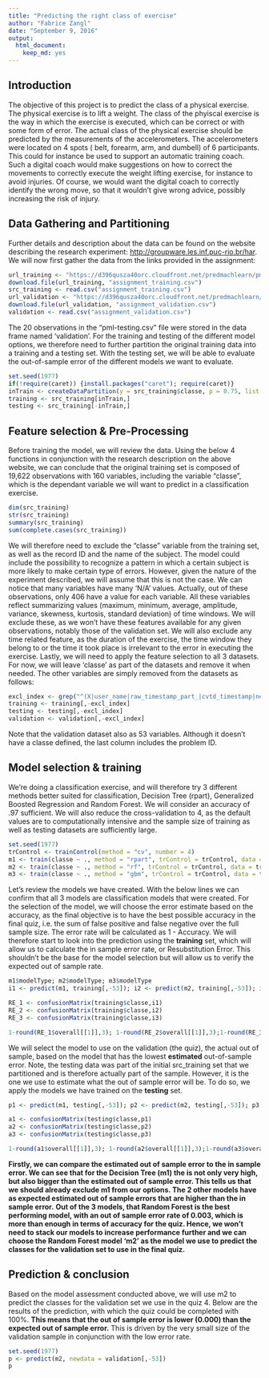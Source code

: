 ```yaml
--- 
title: "Predicting the right class of exercise" 
author: "Fabrice Zangl" 
date: "September 9, 2016" 
output: 
  html_document:
    keep_md: yes
---
```

## Introduction 
The objective of this project is to predict the class of a physical exercise. 
The physical exercise is to lift a weight. The class of the phyiscal exercise is the way in which the exercise is executed, which can be correct or with some form of error. The actual class of the physical exercise should be predicted by the measurements of the accelerometers. The accelerometers were located on 4 spots ( belt, forearm, arm, and dumbell) of 6 participants. 
This could for instance be used to support an automatic training coach. Such a digital coach would make suggestions on how to correct the movements to correctly execute the weight lifting exercise, for instance to avoid injuries. Of course, we would want the digital coach to correctly identify the wrong move, so that it wouldn't give wrong advice, possibly increasing the risk of injury.

## Data Gathering and Partitioning
Further details and description about the data can be found on the website describing the research experiment: <http://groupware.les.inf.puc-rio.br/har>. We will now first gather the data from the links provided in the assignment:
```r
url_training <- "https://d396qusza40orc.cloudfront.net/predmachlearn/pml-training.csv"
download.file(url_training, "assignment_training.csv")
src_training <- read.csv("assignment_training.csv")
url_validation <- "https://d396qusza40orc.cloudfront.net/predmachlearn/pml-testing.csv"
download.file(url_validation, "assignment_validation.csv")
validation <- read.csv("assignment_validation.csv")
```

The 20 observations in the "pml-testing.csv" file were stored in the data frame named 'validation'. For the training and testing of the different model options, we therefore need to further partition the original training data into a training and a testing set. With the testing set, we will be able to evaluate the out-of-sample error of the different models we want to evaluate.
```r
set.seed(1977)
if(!require(caret)) {install.packages("caret"); require(caret)}
inTrain <- createDataPartition(y = src_training$classe, p = 0.75, list = F)
training <- src_training[inTrain,]
testing <- src_training[-inTrain,]
```

## Feature selection & Pre-Processing

Before training the model, we will review the data. Using the below 4 functions in conjunction with the research description on the above website, we can conclude that the original training set is composed of 19,622 observations with 160 variables, including the variable "classe", which is the dependant variable we will want to predict in a classification exercise. 
```r
dim(src_training)
str(src_training)
summary(src_training)
sum(complete.cases(src_training))
```

We will therefore need to exclude the "classe" variable from the training set, as well as the record ID and the name of the subject. The model could include the possibility to recognize a pattern in which a certain subject is more likely to make certain type of errors. However, given the nature of the experiment described, we will assume that this is not the case.
We can notice that many variables have many 'N/A' values. Actually, out of these observations, only 406 have a value for each variable. All these variables reflect summarizing values (maximum, minimum, average, amplitude, variance, skewness, kurtosis, standard deviation) of time windows. 
We will exclude these, as we won't have these features available for any given observations, notably those of the validation set.
We will also exclude any time related feature, as the duration of the exercise, the time window they belong to or the time it took place is irrelevant to the error in executing the exercise.
Lastly, we will need to apply the feature selection to all 3 datasets. For now, we will leave 'classe' as part of the datasets and remove it when needed. The other variables are simply removed from the datasets as follows:
```r
excl_index <- grep("^(X|user_name|raw_timestamp_part_|cvtd_timestamp|new_window|num_window|kurtosis_|skewness_|max_|min_|amplitude_|var_|avg_|stddev_|var_)",colnames(training))
training <- training[,-excl_index]
testing <- testing[,-excl_index]
validation <- validation[,-excl_index]
```
Note that the validation dataset also as 53 variables. Although it doesn't have a classe defined, the last column includes the problem ID.

## Model selection & training
We're doing a classification exercise, and will therefore try 3 different methods better suited for classification, Decision Tree (rpart), Generalized Boosted Regression and Random Forest. We will consider an accuracy of .97 sufficient.
We will also reduce the cross-validation to 4, as the default values are to computationally intensive and the sample size of training as well as testing datasets are sufficiently large.

```r
set.seed(1977)
trControl <- trainControl(method = "cv", number = 4)
m1 <- train(classe ~ ., method = "rpart", trControl = trControl, data = training)
m2 <- train(classe ~ ., method = "rf", trControl = trControl, data = training)
m3 <- train(classe ~ ., method = "gbm", trControl = trControl, data = training)
```

Let's review the models we have created. With the below lines we can confirm that all 3 models are classification models that were created.
For the selection of the model, we will choose the error estimate based on the accuracy, as the final objective is to have the best possible accuracy in the final quiz, i.e. the sum of false positive and false negative over the full sample size. The error rate will be calculated as 1 - Accuracy.
We will therefore start to look into the prediction using the **training** set, which will allow us to calculate the in sample error rate, or Resubstitution Error. This shouldn't be the base for the model selection but will allow us to verify the expected out of sample rate.

```r
m1$modelType; m2$modelType; m3$modelType
i1 <- predict(m1, training[,-53]); i2 <- predict(m2, training[,-53]); i3 <- predict(m3, training[,-53])

RE_1 <- confusionMatrix(training$classe,i1)
RE_2 <- confusionMatrix(training$classe,i2)
RE_3 <- confusionMatrix(training$classe,i3)

1-round(RE_1$overall[[1]],3); 1-round(RE_2$overall[[1]],3);1-round(RE_3$overall[[1]],3)
```

We will select the model to use on the validation (the quiz), the actual out of sample, based on the model that has the lowest **estimated** out-of-sample error. Note, the testing data was part of the initial src_training set that we partitioned and is therefore actually part of the sample. However, it is the one we use to estimate what the out of sample error will be. To do so, we apply the models we have trained on the **testing** set.
```r
p1 <- predict(m1, testing[,-53]); p2 <- predict(m2, testing[,-53]); p3 <- predict(m3, testing[,-53])

a1 <- confusionMatrix(testing$classe,p1)
a2 <- confusionMatrix(testing$classe,p2)
a3 <- confusionMatrix(testing$classe,p3)

1-round(a1$overall[[1]],3); 1-round(a2$overall[[1]],3);1-round(a3$overall[[1]],3)
```
**Firstly, we can compare the estimated out of sample error to the in sample error. We can see that for the Decision Tree (m1) the is not only very high, but also bigger than the estimated out of sample error. This tells us that we should already exclude m1 from our options. The 2 other models have as expected estimated out of sample errors that are higher than the in sample error.**
**Out of the 3 models, that Random Forest is the best performing model, with an out of sample error rate of 0.003, which is more than enough in terms of accuracy for the quiz. Hence, we won't need to stack our models to increase performance further and we can choose the Random Forest model 'm2' as the model we use to predict the classes for the validation set to use in the final quiz.**

## Prediction & conclusion

Based on the model assessment conducted above, we will use m2 to predict the classes for the validation set we use in the quiz 4. Below are the results of the prediction, with which the quiz could be completed with 100%. **This means that the out of sample error is lower (0.000) than the expected out of sample error.** This is driven by the very small size of the validation sample in conjunction with the low error rate.

```r
set.seed(1977)
p <- predict(m2, newdata = validation[,-53])
p
```